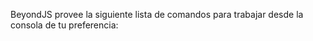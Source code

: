 
<DocHeader pretitle="Fundamentos" title="BeyondJS Cli" />

BeyondJS provee la siguiente lista de comandos para trabajar desde la consola de tu preferencia:

<Title tag="h4" text="run" />

<Code>{`beyond run [--workspace port]`}</Code>

El comando `run` inicializa el DevServer de <BeyondJS/> y habilita la conexión con
el <Link href="/workspace">BeyondJS Workspace</Link>, lo que facilita el proceso de depuración y gestión de paquetes.
Es necesario ejecutarlo para comenzar a trabajar con <BeyondJS/>.

##### Parametros:

-   --workspace: Es opcional. Este parametro define el puerto de conexión websocket para que el
    <Link href="/workspace"> Workspace</Link> pueda obtener información acerca de los paquetes disponibles en el DevServer.
    sino es pasado, <BeyondJS /> tomará por defecto el puerto 4000.

<Title tag="h4" text="add package" />

<Code>{`beyond add package`}</Code>

"El comando add package permite crear un nuevo paquete y agregarlo al DevServer.
Al ejecutarlo, se abre una consola interactiva donde se pueden definir las características del paquete, como por ejemplo:

-   Tipo de paquete: se puede elegir entre las opciones web, backend, web-backend, node, express.
    Para obtener más información sobre los diferentes tipos de proyectos, consulta la
    sección <Link href="/packages/create">creación de paquetes</Link>."

<Title tag="h4" text="add module" />

El comando `add module` permite agregar módulos a un paquete existente. Al ejecutarlo permite definir las caracteristicas
del mismo por medio de la consola interactiva.

<Code>{`beyond add module [subpath]]`}</Code>

<Title tag="h4" text="--version" />

Permite verificar la versión de <BeyondJS /> instalada.

<Code>{`beyond --version`}</Code>

<NextLinks items={['widgets', 'backend']} />
